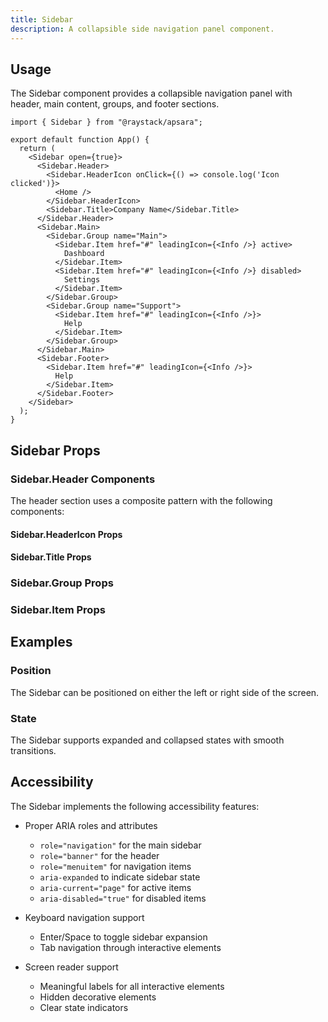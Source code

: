 ```yaml
---
title: Sidebar
description: A collapsible side navigation panel component.
---
```



<Demo data={preview} />

## Usage

The Sidebar component provides a collapsible navigation panel with header, main content, groups, and footer sections.

```tsx
import { Sidebar } from "@raystack/apsara";

export default function App() {
  return (
    <Sidebar open={true}>
      <Sidebar.Header>
        <Sidebar.HeaderIcon onClick={() => console.log('Icon clicked')}>
          <Home />
        </Sidebar.HeaderIcon>
        <Sidebar.Title>Company Name</Sidebar.Title>
      </Sidebar.Header>
      <Sidebar.Main>
        <Sidebar.Group name="Main">
          <Sidebar.Item href="#" leadingIcon={<Info />} active>
            Dashboard
          </Sidebar.Item>
          <Sidebar.Item href="#" leadingIcon={<Info />} disabled>
            Settings
          </Sidebar.Item>
        </Sidebar.Group>
        <Sidebar.Group name="Support">
          <Sidebar.Item href="#" leadingIcon={<Info />}>
            Help
          </Sidebar.Item>
        </Sidebar.Group>
      </Sidebar.Main>
      <Sidebar.Footer>
        <Sidebar.Item href="#" leadingIcon={<Info />}>
          Help
        </Sidebar.Item>
      </Sidebar.Footer>
    </Sidebar>
  );
}
```

## Sidebar Props

<auto-type-table path="./props.ts" name="SidebarRootProps" />

### Sidebar.Header Components

The header section uses a composite pattern with the following components:

#### Sidebar.HeaderIcon Props

<auto-type-table path="./props.ts" name="SidebarHeaderIconProps" />

#### Sidebar.Title Props

<auto-type-table path="./props.ts" name="SidebarTitleProps" />

### Sidebar.Group Props

<auto-type-table path="./props.ts" name="SidebarGroupProps" />

### Sidebar.Item Props

<auto-type-table path="./props.ts" name="SidebarItemProps" />

## Examples

### Position

The Sidebar can be positioned on either the left or right side of the screen.

<Demo data={positionDemo} />

### State

The Sidebar supports expanded and collapsed states with smooth transitions.

<Demo data={stateDemo} />

## Accessibility

The Sidebar implements the following accessibility features:

- Proper ARIA roles and attributes

  - `role="navigation"` for the main sidebar
  - `role="banner"` for the header
  - `role="menuitem"` for navigation items
  - `aria-expanded` to indicate sidebar state
  - `aria-current="page"` for active items
  - `aria-disabled="true"` for disabled items

- Keyboard navigation support

  - Enter/Space to toggle sidebar expansion
  - Tab navigation through interactive elements

- Screen reader support
  - Meaningful labels for all interactive elements
  - Hidden decorative elements
  - Clear state indicators
